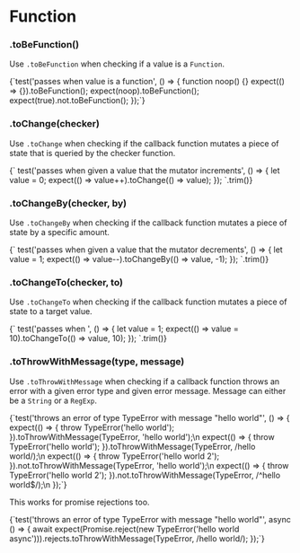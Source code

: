 
# Function

### .toBeFunction()

Use `.toBeFunction` when checking if a value is a `Function`.

<TestFile name="toBeFunction">
  {`test('passes when value is a function', () => {
  function noop() {}
  expect(() => {}).toBeFunction();
  expect(noop).toBeFunction();
  expect(true).not.toBeFunction();
});`}
</TestFile>

### .toChange(checker)

Use `.toChange` when checking if the callback function mutates a piece of state that is queried by the checker function.

<TestFile name="toChange">
  {`
test('passes when given a value that the mutator increments', () => {
  let value = 0;
  expect(() => value++).toChange(() => value);
});
  `.trim()}
</TestFile>

### .toChangeBy(checker, by)

Use `.toChangeBy` when checking if the callback function mutates a piece of state by a specific amount.

<TestFile name="toChangeBy">
  {`
test('passes when given a value that the mutator decrements', () => {
  let value = 1;
  expect(() => value--).toChangeBy(() => value, -1);
});
  `.trim()}
</TestFile>

### .toChangeTo(checker, to)

Use `.toChangeTo` when checking if the callback function mutates a piece of state to a target value.

<TestFile name="toChangeTo">
  {`
test('passes when ', () => {
  let value = 1;
  expect(() => value = 10).toChangeTo(() => value, 10);
});
  `.trim()}
</TestFile>

### .toThrowWithMessage(type, message)

Use `.toThrowWithMessage` when checking if a callback function throws an error with a given error type and given error message. Message can either be a `String` or a `RegExp`.

<TestFile name="toThrowWithMessage">
  {`test('throws an error of type TypeError with message "hello world"', () => {
  expect(() => {
    throw TypeError('hello world');
  }).toThrowWithMessage(TypeError, 'hello world');\n
  expect(() => {
    throw TypeError('hello world');
  }).toThrowWithMessage(TypeError, /hello world/);\n
  expect(() => {
    throw TypeError('hello world 2');
  }).not.toThrowWithMessage(TypeError, 'hello world');\n
  expect(() => {
    throw TypeError('hello world 2');
  }).not.toThrowWithMessage(TypeError, /^hello world$/);\n
});`}
</TestFile>

This works for promise rejections too.

<TestFile name="toThrowWithMessage">
  {`test('throws an error of type TypeError with message "hello world"', async () => {
  await expect(Promise.reject(new TypeError('hello world async'))).rejects.toThrowWithMessage(TypeError, /hello world/);
});`}
</TestFile>
